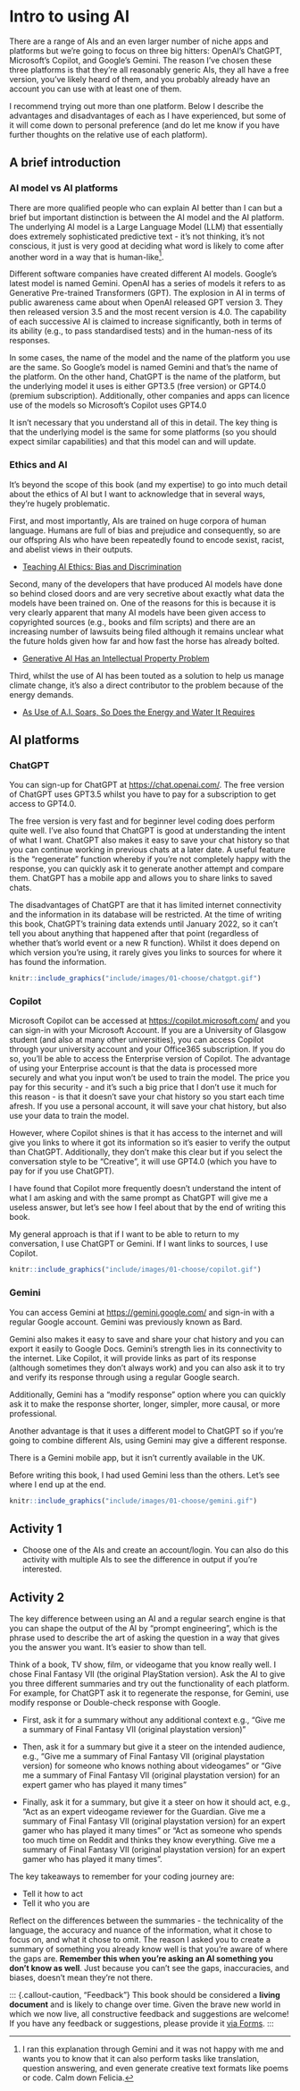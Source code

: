 # Intro to using AI

There are a range of AIs and an even larger number of niche apps and platforms but we're going to focus on three big hitters: OpenAI's ChatGPT, Microsoft's Copilot, and Google's Gemini. The reason I've chosen these three platforms is that they're all reasonably generic AIs, they all have a free version, you've likely heard of them, and you probably already have an account you can use with at least one of them.

I recommend trying out more than one platform. Below I describe the advantages and disadvantages of each as I have experienced, but some of it will come down to personal preference (and do let me know if you have further thoughts on the relative use of each platform).

## A brief introduction

### AI model vs AI platforms

There are more qualified people who can explain AI better than I can but a brief but important distinction is between the AI model and the AI platform. The underlying AI model is a Large Language Model (LLM) that essentially does extremely sophisticated predictive text - it's not thinking, it's not conscious, it just is very good at deciding what word is likely to come after another word in a way that is human-like[^01-choose-1].

[^01-choose-1]: I ran this explanation through Gemini and it was not happy with me and wants you to know that it can also perform tasks like translation, question answering, and even generate creative text formats like poems or code. Calm down Felicia.

Different software companies have created different AI models. Google's latest model is named Gemini. OpenAI has a series of models it refers to as Generative Pre-trained Transformers (GPT). The explosion in AI in terms of public awareness came about when OpenAI released GPT version 3. They then released version 3.5 and the most recent version is 4.0. The capability of each successive AI is claimed to increase significantly, both in terms of its ability (e.g., to pass standardised tests) and in the human-ness of its responses.

In some cases, the name of the model and the name of the platform you use are the same. So Google's model is named Gemini and that's the name of the platform. On the other hand, ChatGPT is the name of the platform, but the underlying model it uses is either GPT3.5 (free version) or GPT4.0 (premium subscription). Additionally, other companies and apps can licence use of the models so Microsoft's Copilot uses GPT4.0

It isn't necessary that you understand all of this in detail. The key thing is that the underlying model is the same for some platforms (so you should expect similar capabilities) and that this model can and will update.

### Ethics and AI

It's beyond the scope of this book (and my expertise) to go into much detail about the ethics of AI but I want to acknowledge that in several ways, they're hugely problematic.

First, and most importantly, AIs are trained on huge corpora of human language. Humans are full of bias and prejudice and consequently, so are our offspring AIs who have been repeatedly found to encode sexist, racist, and abelist views in their outputs.

-   [Teaching AI Ethics: Bias and Discrimination](https://leonfurze.com/2023/03/06/teaching-ai-ethics-bias-and-discrimination/)

Second, many of the developers that have produced AI models have done so behind closed doors and are very secretive about exactly what data the models have been trained on. One of the reasons for this is because it is very clearly apparent that many AI models have been given access to copyrighted sources (e.g., books and film scripts) and there are an increasing number of lawsuits being filed although it remains unclear what the future holds given how far and how fast the horse has already bolted.

-   [Generative AI Has an Intellectual Property Problem](https://hbr.org/2023/04/generative-ai-has-an-intellectual-property-problem)

Third, whilst the use of AI has been touted as a solution to help us manage climate change, it's also a direct contributor to the problem because of the energy demands.

- [As Use of A.I. Soars, So Does the Energy and Water It Requires](https://e360.yale.edu/features/artificial-intelligence-climate-energy-emissions)

## AI platforms

### ChatGPT

You can sign-up for ChatGPT at <https://chat.openai.com/>. The free version of ChatGPT uses GPT3.5 whilst you have to pay for a subscription to get access to GPT4.0.

The free version is very fast and for beginner level coding does perform quite well. I've also found that ChatGPT is good at understanding the intent of what I want. ChatGPT also makes it easy to save your chat history so that you can continue working in previous chats at a later date. A useful feature is the "regenerate" function whereby if you're not completely happy with the response, you can quickly ask it to generate another attempt and compare them. ChatGPT has a mobile app and allows you to share links to saved chats.

The disadvantages of ChatGPT are that it has limited internet connectivity and the information in its database will be restricted. At the time of writing this book, ChatGPT's training data extends until January 2022, so it can't tell you about anything that happened after that point (regardless of whether that's world event or a new R function). Whilst it does depend on which version you're using, it rarely gives you links to sources for where it has found the information.

```r

knitr::include_graphics("include/images/01-choose/chatgpt.gif")

```


### Copilot

Microsoft Copilot can be accessed at <https://copilot.microsoft.com/> and you can sign-in with your Microsoft Account. If you are a University of Glasgow student (and also at many other universities), you can access Copilot through your university account and your Office365 subscription. If you do so, you'll be able to access the Enterprise version of Copilot. The advantage of using your Enterprise account is that the data is processed more securely and what you input won't be used to train the model. The price you pay for this security - and it's such a big price that I don't use it much for this reason - is that it doesn't save your chat history so you start each time afresh. If you use a personal account, it will save your chat history, but also use your data to train the model.

However, where Copilot shines is that it has access to the internet and will give you links to where it got its information so it's easier to verify the output than ChatGPT. Additionally, they don't make this clear but if you select the conversation style to be "Creative", it will use GPT4.0 (which you have to pay for if you use ChatGPT). 

I have found that Copilot more frequently doesn't understand the intent of what I am asking and with the same prompt as ChatGPT will give me a useless answer, but let's see how I feel about that by the end of writing this book.

My general approach is that if I want to be able to return to my conversation, I use ChatGPT or Gemini. If I want links to sources, I use Copilot.

```r

knitr::include_graphics("include/images/01-choose/copilot.gif")

```


### Gemini

You can access Gemini at <https://gemini.google.com/> and sign-in with a regular Google account. Gemini was previously known as Bard.

Gemini also makes it easy to save and share your chat history and you can export it easily to Google Docs. Gemini's strength lies in its connectivity to the internet. Like Copilot, it will provide links as part of its response (although sometimes they don't always work) and you can also ask it to try and verify its response through using a regular Google search.

Additionally, Gemini has a "modify response" option where you can quickly ask it to make the response shorter, longer, simpler, more causal, or more professional.

Another advantage is that it uses a different model to ChatGPT so if you're going to combine different AIs, using Gemini may give a different response.

There is a Gemini mobile app, but it isn't currently available in the UK.

Before writing this book, I had used Gemini less than the others. Let's see where I end up at the end. 

```r

knitr::include_graphics("include/images/01-choose/gemini.gif")

```


## Activity 1

-   Choose one of the AIs and create an account/login. You can also do this activity with multiple AIs to see the difference in output if you're interested.

## Activity 2

The key difference between using an AI and a regular search engine is that you can shape the output of the AI by "prompt engineering", which is the phrase used to describe the art of asking the question in a way that gives you the answer you want. It's easier to show than tell.

Think of a book, TV show, film, or videogame that you know really well. I chose Final Fantasy VII (the original PlayStation version). Ask the AI to give you three different summaries and try out the functionality of each platform. For example, for ChatGPT ask it to regenerate the response, for Gemini, use modify response or Double-check response with Google.

-   First, ask it for a summary without any additional context e.g., "Give me a summary of Final Fantasy VII (original playstation version)"

-   Then, ask it for a summary but give it a steer on the intended audience, e.g., "Give me a summary of Final Fantasy VII (original playstation version) for someone who knows nothing about videogames" or "Give me a summary of Final Fantasy VII (original playstation version) for an expert gamer who has played it many times"
-   Finally, ask it for a summary, but give it a steer on how it should act, e.g., "Act as an expert videogame reviewer for the Guardian. Give me a summary of Final Fantasy VII (original playstation version) for an expert gamer who has played it many times" or "Act as someone who spends too much time on Reddit and thinks they know everything. Give me a summary of Final Fantasy VII (original playstation version) for an expert gamer who has played it many times".

The key takeaways to remember for your coding journey are:

* Tell it how to act
* Tell it who you are

Reflect on the differences between the summaries - the technicality of the language, the accuracy and nuance of the information, what it chose to focus on, and what it chose to omit. The reason I asked you to create a summary of something you already know well is that you're aware of where the gaps are. **Remember this when you're asking an AI something you don't know as well**. Just because you can't see the gaps, inaccuracies, and biases, doesn't mean they're not there. 

::: {.callout-caution, "Feedback"}
This book should be considered a **living document** and is likely to change over time. Given the brave new world in which we now live, all constructive feedback and suggestions are welcome! If you have any feedback or suggestions, please provide it [via Forms](https://forms.office.com/Pages/ResponsePage.aspx?id=KVxybjp2UE-B8i4lTwEzyKAHhjrab3lLkx60RR1iKjNUM0VCMUUxUUFLMTdNM0JTS09PSDg2SFQ3US4u).
:::
